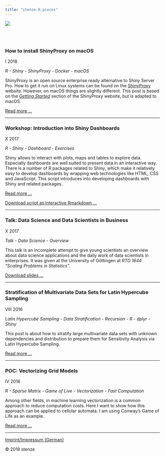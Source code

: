 ```yaml
---
title: "stenze-R-pieces"
---
```


![](img/banner.jpg)

<br><br>

### How to install ShinyProxy on macOS

I 2018

*R - Shiny - ShinyProxy - Docker - macOS*

ShinyProxy is an open source enterprise ready alternative to Shiny Server Pro.
How to get it run on Linux systems can be found on the 
[ShinyProxy](https://www.shinyproxy.io) website. However, on macOS things are 
slightly different. This post is based on the 
[_Getting Started_](https://www.shinyproxy.io/getting-started/) section of the
ShinyProxy website, but is adapted to macOS. 

[Read more ...](posts/2018-31-01-getting-started.html)

---

### Workshop: Introduction into Shiny Dashboards

X 2017

*R - Shiny - Dashboard - Exercises*

Shiny allows to interact with plots, maps and tables to explore
data. Especially dashboards are well suited to present data in an interactive 
way. There is a number of R packages related to Shiny, which make it relatively 
easy to develop dashboards by wrapping web technologies like HTML, CSS and 
JavaScript. This script introduces into developing dashboards with Shiny and 
related packages. 

[Read more ...](posts/2017-10-15-script-static.html) 

[Download script as interactive Rmarkdown  ...](download/2017-10-15-script.Rmd)

---

### Talk: Data Science and Data Scientists in Business

X 2017

*Talk - Data Science - Overview*

This talk is an incomplete attempt to give young scientists an overview about
data science applications and the daily work of data scientists in enterprises.
It was given at the University of Göttingen at _RTG 1644 "Scaling Problems in 
Statistics"_. 

[Download slides ...](download/DSTalkX2017.pdf)

---

### Stratification of Multivariate Data Sets for Latin Hypercube Sampling

VIII 2016

*Latin Hypercube Sampling - Data Stratification - Recursion - R - dplyr - Shiny*

This post is about how to stratify large multivariate data sets 
with unknown dependencies and distribution to prepare
them for Sensitivity Analysis via Latin Hypercube Sampling. 

[Read more ...](posts/2016-08-29-stratification.html)

---

### POC: Vectorizing Grid Models

IV 2016

*R - Sparse Matrix - Game of Live - Vectorization - Fast Computation*

Among other fields, in machine learning vectorization is a common approach to 
reduce computation costs. Here I want to show how this approach can be applied
to cellular automata. I am using Conway's Game of Life as an example. 

[Read more ...](posts/2016-04-16-game-of-life.html)

---

[Imprint/Impressum (German)]("imprint.html")

&copy; 2018 stenze &nbsp;&nbsp;